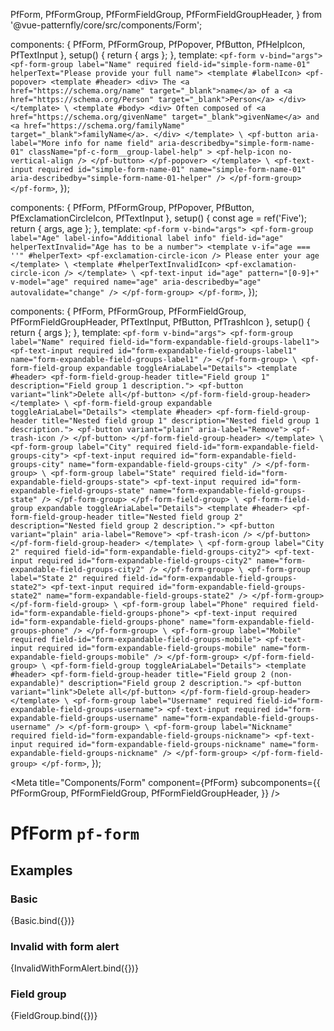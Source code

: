 
  PfForm,
  PfFormGroup,
  PfFormFieldGroup,
  PfFormFieldGroupHeader,
} from '@vue-patternfly/core/src/components/Form';

  components: { PfForm, PfFormGroup, PfPopover, PfButton, PfHelpIcon, PfTextInput },
  setup() {
    return { args };
  },
  template: `
    <pf-form v-bind="args">
      <pf-form-group label="Name" required field-id="simple-form-name-01" helperText="Please provide your full name">
        <template #labelIcon>
          <pf-popover>
            <template #header>
              <div>
                The <a href="https://schema.org/name" target="_blank">name</a> of a <a href="https://schema.org/Person" target="_blank">Person</a>
              </div>
            </template>
\
            <template #body>
              <div>
              Often composed of <a href="https://schema.org/givenName" target="_blank">givenName</a> and <a href="https://schema.org/familyName" target="_blank">familyName</a>.
              </div>
            </template>
\
            <pf-button
              aria-label="More info for name field"
              aria-describedby="simple-form-name-01"
              className="pf-c-form__group-label-help"
            >
              <pf-help-icon no-vertical-align />
            </pf-button>
          </pf-popover>
        </template>
\
        <pf-text-input required id="simple-form-name-01" name="simple-form-name-01" aria-describedby="simple-form-name-01-helper" />
      </pf-form-group>
    </pf-form>
  `,
});

  components: { PfForm, PfFormGroup, PfPopover, PfButton, PfExclamationCircleIcon, PfTextInput },
  setup() {
    const age = ref('Five');
    return { args, age };
  },
  template: `
    <pf-form v-bind="args">
      <pf-form-group label="Age" label-info="Additional label info" field-id="age" helperTextInvalid="Age has to be a number">
        <template v-if="age === ''" #helperText>
          <pf-exclamation-circle-icon /> Please enter your age
        </template>
\
        <template #helperTextInvalidIcon>
          <pf-exclamation-circle-icon />
        </template>
\
        <pf-text-input id="age" pattern="[0-9]+" v-model="age" required name="age" aria-describedby="age" autovalidate="change" />
      </pf-form-group>
    </pf-form>
  `,
});

  components: { PfForm, PfFormGroup, PfFormFieldGroup, PfFormFieldGroupHeader, PfTextInput, PfButton, PfTrashIcon },
  setup() {
    return { args };
  },
  template: `
    <pf-form v-bind="args">
      <pf-form-group label="Name" required field-id="form-expandable-field-groups-label1">
        <pf-text-input required id="form-expandable-field-groups-label1" name="form-expandable-field-groups-label1" />
      </pf-form-group>
\
      <pf-form-field-group expandable toggleAriaLabel="Details">
        <template #header>
          <pf-form-field-group-header title="Field group 1" description="Field group 1 description.">
            <pf-button variant="link">Delete all</pf-button>
          </pf-form-field-group-header>
        </template>
\
        <pf-form-field-group expandable toggleAriaLabel="Details">
          <template #header>
            <pf-form-field-group-header title="Nested field group 1" description="Nested field group 1 description.">
              <pf-button variant="plain" aria-label="Remove">
                <pf-trash-icon />
              </pf-button>
            </pf-form-field-group-header>
          </template>
\
          <pf-form-group label="City" required field-id="form-expandable-field-groups-city">
            <pf-text-input required id="form-expandable-field-groups-city" name="form-expandable-field-groups-city" />
          </pf-form-group>
\
          <pf-form-group label="State" required field-id="form-expandable-field-groups-state">
            <pf-text-input required id="form-expandable-field-groups-state" name="form-expandable-field-groups-state" />
          </pf-form-group>
        </pf-form-field-group>
\
        <pf-form-field-group expandable toggleAriaLabel="Details">
          <template #header>
            <pf-form-field-group-header title="Nested field group 2" description="Nested field group 2 description.">
              <pf-button variant="plain" aria-label="Remove">
                <pf-trash-icon />
              </pf-button>
            </pf-form-field-group-header>
          </template>
\
          <pf-form-group label="City 2" required field-id="form-expandable-field-groups-city2">
            <pf-text-input required id="form-expandable-field-groups-city2" name="form-expandable-field-groups-city2" />
          </pf-form-group>
\
          <pf-form-group label="State 2" required field-id="form-expandable-field-groups-state2">
            <pf-text-input required id="form-expandable-field-groups-state2" name="form-expandable-field-groups-state2" />
          </pf-form-group>
        </pf-form-field-group>
\
        <pf-form-group label="Phone" required field-id="form-expandable-field-groups-phone">
          <pf-text-input required id="form-expandable-field-groups-phone" name="form-expandable-field-groups-phone" />
        </pf-form-group>
\
        <pf-form-group label="Mobile" required field-id="form-expandable-field-groups-mobile">
          <pf-text-input required id="form-expandable-field-groups-mobile" name="form-expandable-field-groups-mobile" />
        </pf-form-group>
      </pf-form-field-group>
\
      <pf-form-field-group toggleAriaLabel="Details">
        <template #header>
          <pf-form-field-group-header title="Field group 2 (non-expandable)" description="Field group 2 description.">
            <pf-button variant="link">Delete all</pf-button>
          </pf-form-field-group-header>
        </template>
\
        <pf-form-group label="Username" required field-id="form-expandable-field-groups-username">
          <pf-text-input required id="form-expandable-field-groups-username" name="form-expandable-field-groups-username" />
        </pf-form-group>
\
        <pf-form-group label="Nickname" required field-id="form-expandable-field-groups-nickname">
          <pf-text-input required id="form-expandable-field-groups-nickname" name="form-expandable-field-groups-nickname" />
        </pf-form-group>
      </pf-form-field-group>
    </pf-form>
  `,
});


<Meta title="Components/Form" component={PfForm} subcomponents={{
    PfFormGroup,
    PfFormFieldGroup,
    PfFormFieldGroupHeader,
  }} />

# PfForm `pf-form`

## Examples

### Basic

<Canvas>
  <Story name="Basic">
    {Basic.bind({})}
  </Story>
</Canvas>

<ArgsTable story="Default" />

### Invalid with form alert

<Canvas>
  <Story name="InvalidWithFormAlert">
    {InvalidWithFormAlert.bind({})}
  </Story>
</Canvas>

### Field group

<Canvas>
  <Story name="FieldGroup">
    {FieldGroup.bind({})}
  </Story>
</Canvas>
